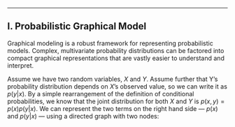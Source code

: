 
---

## I. Probabilistic Graphical Model

Graphical modeling is a robust framework for representing probabilistic models. Complex, multivariate probability distributions can be factored into compact graphical representations that are vastly easier to understand and interpret.

Assume we have two random variables, $X$ and $Y$. Assume further that Y’s probability distribution depends on $X$’s observed value, so we can write it as $p(y|x)$. By a simple rearrangement of the definition of conditional probabilities, we know that the joint distribution for both $X$ and $Y$ is $p(x, y) = p(x)p(y|x)$. We can represent the two terms on the right hand side — $p(x)$ and $p(y|x)$ — using a directed graph with two nodes:

<Sampling />
